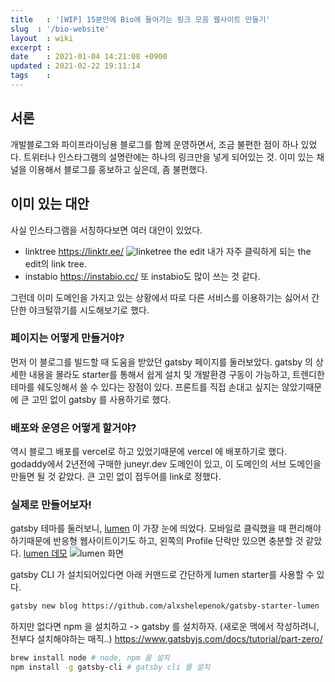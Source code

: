 ```yaml
---
title   : '[WIP] 15분안에 Bio에 들어가는 링크 모음 웹사이트 만들기' 
slug  : '/bio-website'
layout  : wiki 
excerpt : 
date    : 2021-01-04 14:21:08 +0900
updated : 2021-02-22 19:11:14
tags    : 
---
```


## 서론 
개발블로그와 파이프라이닝용 블로그를 함께 운영하면서, 조금 불편한 점이 하나 있었다. 트위터나 인스타그램의 설명란에는 하나의 링크만을 넣게 되어있는 것. 이미 있는 채널을 이용해서 블로그를 홍보하고 싶은데, 좀 불편했다. 

## 이미 있는 대안 
사실 인스타그램을 서칭하다보면 여러 대안이 있었다. 

- linktree https://linktr.ee/
![linketree the edit](./linktree.png) 
내가 자주 클릭하게 되는 the edit의 link tree.
- instabio https://instabio.cc/ 
또 instabio도 많이 쓰는 것 같다. 


그런데 이미 도메인을 가지고 있는 상황에서 따로 다른 서비스를 이용하기는 싫어서 간단한 야크털깎기를 시도해보기로 했다. 

### 페이지는 어떻게 만들거야? 

먼저 이 블로그를 빌드할 때 도움을 받았던 gatsby 페이지를 둘러보았다.
gatsby 의 상세한 내용을 몰라도 starter를 통해서 쉽게 설치 및 개발환경 구동이 가능하고, 트렌디한 테마를 쉐도잉해서 쓸 수 있다는 장점이 있다. 
프론트를 직접 손대고 싶지는 않았기때문에 큰 고민 없이 gatsby 를 사용하기로 했다.

### 배포와 운영은 어떻게 할거야? 
역시 블로그 배포를 vercel로 하고 있었기때문에 vercel 에 배포하기로 했다. 
godaddy에서 2년전에 구매한 juneyr.dev 도메인이 있고, 이 도메인의 서브 도메인을 만들면 될 것 같았다. 큰 고민 없이 접두어를 link로 정했다.

### 실제로 만들어보자! 
gatsby 테마를 둘러보니, [lumen](https://github.com/alxshelepenok/gatsby-starter-lumen) 이 가장 눈에 띄었다. 모바일로 클릭했을 때 편리해야하기때문에 반응형 웹사이트이기도 하고, 왼쪽의 Profile 단락만 있으면 충분할 것 같았다. 
[lumen 데모](https://lumen.netlify.app) 
![lumen 화면](./lumen.png) 

gatsby CLI 가 설치되어있다면 아래 커맨드로 간단하게 lumen starter를 사용할 수 있다. 
```bash 
gatsby new blog https://github.com/alxshelepenok/gatsby-starter-lumen
```

하지만 없다면 npm 을 설치하고 -> gatsby 를 설치하자. (새로운 맥에서 작성하려니, 전부다 설치해야하는 매직..) 
https://www.gatsbyjs.com/docs/tutorial/part-zero/

```bash 
brew install node # node, npm 을 설치 
npm install -g gatsby-cli # gatsby cli 를 설치
```

